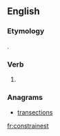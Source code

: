 ==English==

===Etymology===
{{suffix|constrain|est|lang=en}}.

===Verb===
{{head|en}}

# {{context|archaic|lang=en}} {{second-person singular of|constrain|lang=en}}

===Anagrams===
* [[transections#English|transections]]

[[fr:constrainest]]